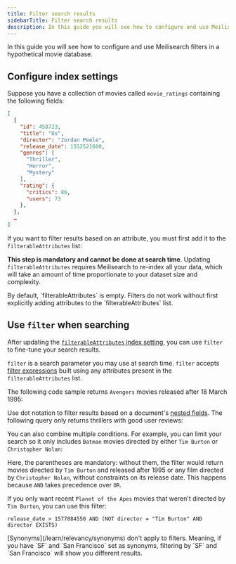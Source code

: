 ```yaml
---
title: Filter search results
sidebarTitle: Filter search results
description: In this guide you will see how to configure and use Meilisearch filters in a hypothetical movie database.
---
```



In this guide you will see how to configure and use Meilisearch filters in a hypothetical movie database.

## Configure index settings

Suppose you have a collection of movies called `movie_ratings` containing the following fields:

```json
[
  {
    "id": 458723,
    "title": "Us",
    "director": "Jordan Peele",
    "release_date": 1552521600,
    "genres": [
      "Thriller",
      "Horror",
      "Mystery"
    ],
    "rating": {
      "critics": 86,
      "users": 73
    },
  },
  …
]
```

If you want to filter results based on an attribute, you must first add it to the `filterableAttributes` list:

<CodeSamplesFilteringUpdateSettings1 />

**This step is mandatory and cannot be done at search time**. Updating `filterableAttributes` requires Meilisearch to re-index all your data, which will take an amount of time proportionate to your dataset size and complexity.

<Note>
By default, `filterableAttributes` is empty. Filters do not work without first explicitly adding attributes to the `filterableAttributes` list.
</Note>

## Use `filter` when searching

After updating the [`filterableAttributes` index setting](/reference/api/settings#filterable-attributes), you can use `filter` to fine-tune your search results.

`filter` is a search parameter you may use at search time. `filter` accepts [filter expressions](/learn/filtering_and_sorting/filter_expression_reference) built using any attributes present in the `filterableAttributes` list.

The following code sample returns `Avengers` movies released after 18 March 1995:

<CodeSamplesFilteringGuide1 />

Use dot notation to filter results based on a document's [nested fields](/learn/engine/datatypes). The following query only returns thrillers with good user reviews:

<CodeSamplesFilteringGuideNested1 />

You can also combine multiple conditions. For example, you can limit your search so it only includes `Batman` movies directed by either `Tim Burton` or `Christopher Nolan`:

<CodeSamplesFilteringGuide2 />

Here, the parentheses are mandatory: without them, the filter would return movies directed by `Tim Burton` and released after 1995 or any film directed by `Christopher Nolan`, without constraints on its release date. This happens because `AND` takes precedence over `OR`.

If you only want recent `Planet of the Apes` movies that weren't directed by `Tim Burton`, you can use this filter:

<CodeSamplesFilteringGuide3 />

```
release_date > 1577884550 AND (NOT director = "Tim Burton" AND director EXISTS)
```

<Warning>
[Synonyms](/learn/relevancy/synonyms) don't apply to filters. Meaning, if you have `SF` and `San Francisco` set as synonyms, filtering by `SF` and `San Francisco` will show you different results.
</Warning>

